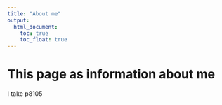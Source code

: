 ```yaml
---
title: "About me"
output: 
  html_document:
    toc: true
    toc_float: true
---
```


# This page as information about me

I take p8105


